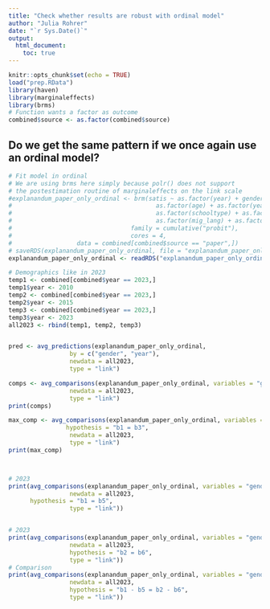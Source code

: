 ```yaml
---
title: "Check whether results are robust with ordinal model"
author: "Julia Rohrer"
date: "`r Sys.Date()`"
output: 
  html_document:
    toc: true
---
```


```r
knitr::opts_chunk$set(echo = TRUE)
load("prep.RData")
library(haven)
library(marginaleffects)
library(brms)
# Function wants a factor as outcome
combined$source <- as.factor(combined$source)

```

## Do we get the same pattern if we once again use an ordinal model?

```r

# Fit model in ordinal
# We are using brms here simply because polr() does not support
# the postestimation routine of marginaleffects on the link scale
#explanandum_paper_only_ordinal <- brm(satis ~ as.factor(year) + gender + as.factor(year):gender +
#                                        as.factor(age) + as.factor(year):as.factor(age) + gender:as.factor(age) + as.factor(year):gender:as.factor(age) +
#                                        as.factor(schooltype) + as.factor(year):as.factor(schooltype) + gender:as.factor(schooltype) + as.factor(year):gender:as.factor(schooltype) +
#                                        as.factor(mig_lang) + as.factor(year):as.factor(mig_lang) + gender:as.factor(mig_lang) + as.factor(year):gender:as.factor(mig_lang), 
#                                 family = cumulative("probit"),
#                                 cores = 4,
#                  data = combined[combined$source == "paper",])
# saveRDS(explanandum_paper_only_ordinal, file = "explanandum_paper_only_ordinal")
explanandum_paper_only_ordinal <- readRDS("explanandum_paper_only_ordinal")

# Demographics like in 2023
temp1 <- combined[combined$year == 2023,]
temp1$year <- 2010
temp2 <- combined[combined$year == 2023,]
temp2$year <- 2015
temp3 <- combined[combined$year == 2023,]
temp3$year <- 2023
all2023 <- rbind(temp1, temp2, temp3)


pred <- avg_predictions(explanandum_paper_only_ordinal,
                 by = c("gender", "year"),
                 newdata = all2023,
                 type = "link")

comps <- avg_comparisons(explanandum_paper_only_ordinal, variables = "gender", by = "year",
                 newdata = all2023,
                 type = "link")
print(comps)

max_comp <- avg_comparisons(explanandum_paper_only_ordinal, variables = "gender", by = "year",
                hypothesis = "b1 = b3",
                 newdata = all2023,
                 type = "link")
print(max_comp)



# 2023
print(avg_comparisons(explanandum_paper_only_ordinal, variables = "gender", by = c("year", "mig_lang"),
                 newdata = all2023,
      hypothesis = "b1 = b5",
                 type = "link"))


# 2023
print(avg_comparisons(explanandum_paper_only_ordinal, variables = "gender", by = c("year", "mig_lang"),
                 newdata = all2023,
                 hypothesis = "b2 = b6",
                 type = "link"))
# Comparison
print(avg_comparisons(explanandum_paper_only_ordinal, variables = "gender", by = c("year", "mig_lang"),
                 newdata = all2023,
                 hypothesis = "b1 - b5 = b2 - b6",
                 type = "link"))
```





